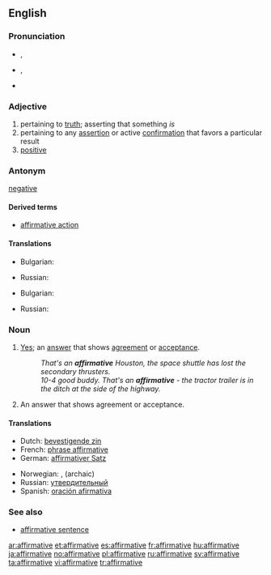 ==English==

===Pronunciation===
* {{a|RP}} {{IPA|/əˈfɜːmətɪv/}}, {{SAMPA|/@"f3:m@tIv/}}
* {{a|US}} {{IPA|/əˈfɝmətɪv/}}, {{SAMPA|/@"f3`m@tIv/}}
* {{audio|en-us-affirmative.ogg|Audio (US)}}

===Adjective===
{{en-adj}}

# pertaining to [[truth]]; asserting that something ''is''
# pertaining to any [[assertion]] or active [[confirmation]] that favors a particular result
# [[positive]]

===Antonym===
[[negative]]

====Derived terms====
* [[affirmative action]]

====Translations====
{{trans-top|pertaining to truth}}
* Bulgarian: {{t+|bg|утвърдителен|sc=Cyrl}}
{{trans-mid}}
* Russian: {{t+|ru|утвердительный|sc=Cyrl}}
{{trans-bottom}}

{{trans-top|positive}}
* Bulgarian: {{t+|bg|положителен|sc=Cyrl}}
{{trans-mid}}
* Russian: {{t+|ru|положительный|sc=Cyrl}}
{{trans-bottom}}

===Noun===
{{en-noun}}

# [[yes|Yes]]; an [[answer]] that shows [[agreement]] or [[acceptance]].
#: ''That's an '''affirmative''' Houston, the space shuttle has lost the secondary thrusters.''
#: ''10-4 good buddy. That's an '''affirmative''' - the tractor trailer is in the ditch at the side of the highway.''
# {{italbrac|grammatical terminology}} An answer that shows agreement or acceptance.

====Translations====
{{trans-top|An answer that shows agreement or acceptance}}
* Dutch: [[bevestigende zin]] {{m}}
* French: [[phrase affirmative]] {{f}}
* German: [[affirmativer Satz]] {{m}}
{{trans-mid}}
* Norwegian: {{t|no|bekreftes}}, {{t|no|tiltredes}} (archaic)
* Russian: [[утвердительный]]
* Spanish: [[oración afirmativa]] {{f}}
{{trans-bottom}}

===See also===
* [[affirmative sentence]]

[[ar:affirmative]]
[[et:affirmative]]
[[es:affirmative]]
[[fr:affirmative]]
[[hu:affirmative]]
[[ja:affirmative]]
[[no:affirmative]]
[[pl:affirmative]]
[[ru:affirmative]]
[[sv:affirmative]]
[[ta:affirmative]]
[[vi:affirmative]]
[[tr:affirmative]]